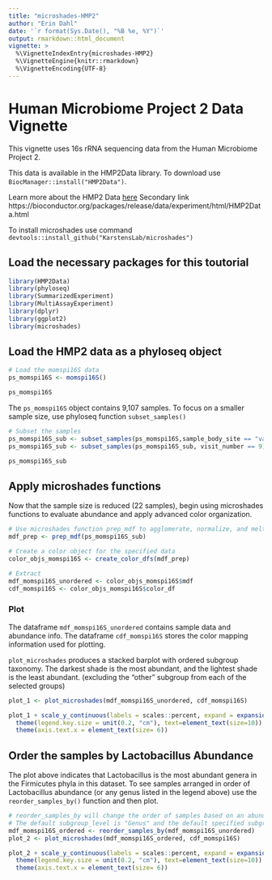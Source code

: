 ```yaml
---
title: "microshades-HMP2"
author: "Erin Dahl"
date: '`r format(Sys.Date(), "%B %e, %Y")`'
output: rmarkdown::html_document
vignette: >
  %\VignetteIndexEntry{microshades-HMP2}
  %\VignetteEngine{knitr::rmarkdown}
  %\VignetteEncoding{UTF-8}
---
```


# Human Microbiome Project 2 Data Vignette

This vignette uses 16s rRNA sequencing data from the Human Microbiome Project 2.


This data is available in the HMP2Data library. To download use `BiocManager::install("HMP2Data")`.

Learn more about the HMP2 Data [here](https://github.com/jstansfield0/HMP2Data)
Secondary link https://bioconductor.org/packages/release/data/experiment/html/HMP2Data.html


To install microshades use command `devtools::install_github("KarstensLab/microshades")`


## Load the necessary packages for this toutorial

```r
library(HMP2Data)
library(phyloseq)
library(SummarizedExperiment)
library(MultiAssayExperiment)
library(dplyr)
library(ggplot2)
library(microshades)
```

## Load the HMP2 data as a phyloseq object
```r
# Load the momspi16S data 
ps_momspi16S <- momspi16S()

ps_momspi16S
```

The `ps_momspi16S` object contains 9,107 samples. To focus on a smaller sample size, use phyloseq function `subset_samples()`
```r
# Subset the samples
ps_momspi16S_sub <- subset_samples(ps_momspi16S,sample_body_site == "vagina")
ps_momspi16S_sub <- subset_samples(ps_momspi16S_sub, visit_number == 9)

ps_momspi16S_sub
```

## Apply microshades functions

Now that the sample size is reduced (22 samples), begin using microshades functions to evaluate abundance and apply advanced color organization. 
```r
# Use microshades function prep_mdf to agglomerate, normalize, and melt the phyloseq object
mdf_prep <- prep_mdf(ps_momspi16S_sub)

# Create a color object for the specified data
color_objs_momspi16S <- create_color_dfs(mdf_prep)

# Extract
mdf_momspi16S_unordered <- color_objs_momspi16S$mdf
cdf_momspi16S <- color_objs_momspi16S$color_df
```

### Plot 

The dataframe `mdf_momspi16S_unordered` contains sample data and abundance info. The dataframe `cdf_momspi16S` stores the color mapping information used for plotting. 

`plot_microshades` produces a stacked barplot with ordered subgroup taxonomy. The darkest shade is the most abundant, and the lightest shade is the least abundant. (excluding the "other" subgroup from each of the selected groups)

```r
plot_1 <- plot_microshades(mdf_momspi16S_unordered, cdf_momspi16S)

plot_1 + scale_y_continuous(labels = scales::percent, expand = expansion(0)) +
  theme(legend.key.size = unit(0.2, "cm"), text=element_text(size=10)) +
  theme(axis.text.x = element_text(size= 6)) 

```

## Order the samples by Lactobacillus Abundance
The plot above indicates that Lactobacillus is the most abundant genera in the Firmicutes phyla in this dataset. To see samples arranged in order of Lactobacillus abundance (or any genus listed in the legend above)  use the `reorder_samples_by()` function and then plot.

```r
# reorder_samples_by will change the order of samples based on an abundance of a specified subgroup taxonomy
# The default subgroup_level is "Genus" and the default specified subgroup taxonomy to order by is "Lactobacillus"
mdf_momspi16S_ordered <- reorder_samples_by(mdf_momspi16S_unordered)
plot_2 <- plot_microshades(mdf_momspi16S_ordered, cdf_momspi16S)

plot_2 + scale_y_continuous(labels = scales::percent, expand = expansion(0)) +
  theme(legend.key.size = unit(0.2, "cm"), text=element_text(size=10)) +
  theme(axis.text.x = element_text(size= 6))

```

